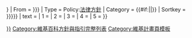 {{Rule
| Section = {{{section|{{{Section|}}}}}}
| From = {{{from|{{{From|}}}}}}
| Type = Policy:[[:Category:維基百科法律方針|法律方針]]
| Category = {{#if:{{{category|}}}|{{{category}}}|[[Category:維基百科法律方針|{{{Sortkey|{{PAGENAME}}}}}]]}}<!--
-->[[Category:維基百科方針與指引完整列表]]<!-- Common.js使用，請勿隨意更動 -->
| Sortkey = {{{sortkey|{{{Sortkey|{{PAGENAME}}}}}}}}
| text = {{{text|}}}
| 1 = {{{1|}}}
| 2 = {{{2|}}}
| 3 = {{{3|}}}
| 4 = {{{4|}}}
| 5 = {{{5|}}}
}}<noinclude>{{documentation}}
[[Category:維基計畫頁模板]]
</noinclude>
